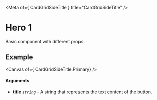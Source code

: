 
<Meta of={ CardGridSideTitle } title="CardGridSideTitle" />

# Hero 1

Basic component with different props.

## Example

<Canvas of={ CardGridSideTitle.Primary} />

#### Arguments

- **title** _`string`_ - A string that represents the text content of the button.
